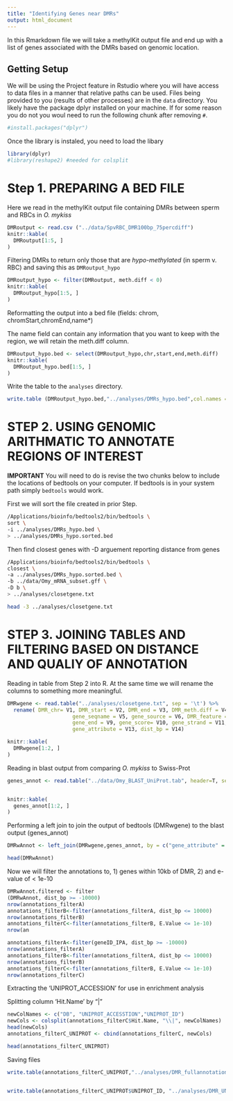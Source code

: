 ```yaml
---
title: "Identifying Genes near DMRs"
output: html_document
---
```


In this Rmarkdown file we will take a methylKit output file and end up with a list of genes associated with the DMRs based on genomic location. 


## Getting Setup
We will be using the Project feature in Rstudio where you will have access to data files in a manner that relative paths can be used. Files being provided to you (results of other processes) are in the `data` directory. You likely have the package dplyr installed on your machine. If for some reason you do not you woul need to run the following chunk after removing `#`.

```r
#install.packages("dplyr")
```


Once the library is instaled, you need to load the libary
```r
library(dplyr)
#library(reshape2) #needed for colsplit
```


# Step  1. PREPARING A BED FILE

Here we read in the methylKit output file containing DMRs between sperm and RBCs in _O. mykiss_

```r
DMRoutput <- read.csv ("../data/SpvRBC_DMR100bp_75percdiff")
knitr::kable(
  DMRoutput[1:5, ]
)
```



Filtering DMRs to return only those that are _hypo-methylated_ (in sperm v. RBC) and saving this as `DMRoutput_hypo`

```r
DMRoutput_hypo <- filter(DMRoutput, meth.diff < 0)
knitr::kable(
  DMRoutput_hypo[1:5, ]
)
```


Reformatting the output into a bed file (fields: chrom, chromStart,chromEnd,name*)

The name field can contain any information that you want to keep with the region, we will retain the meth.diff column. 




```r
DMRoutput_hypo.bed <- select(DMRoutput_hypo,chr,start,end,meth.diff)  
knitr::kable(
  DMRoutput_hypo.bed[1:5, ]
)
```

Write the table to the `analyses` directory.

```r
write.table (DMRoutput_hypo.bed,"../analyses/DMRs_hypo.bed",col.names = F, sep = '\t', row.names = F,quote = F)
```


# STEP 2. USING GENOMIC ARITHMATIC TO ANNOTATE REGIONS OF INTEREST

**IMPORTANT** You will need to do is revise the two chunks below to include the locations of bedtools on your computer. If bedtools is in your system path simply `bedtools` would work.

First we will sort the file created in prior Step.

```bash
/Applications/bioinfo/bedtools2/bin/bedtools \
sort \
-i ../analyses/DMRs_hypo.bed \
> ../analyses/DMRs_hypo.sorted.bed
```


Then find closest genes with -D arguement reporting distance from genes

```bash
/Applications/bioinfo/bedtools2/bin/bedtools \
closest \
-a ../analyses/DMRs_hypo.sorted.bed \
-b ../data/Omy_mRNA_subset.gff \
-D b \
> ../analyses/closetgene.txt

head -3 ../analyses/closetgene.txt
```




# STEP 3. JOINING TABLES AND FILTERING BASED ON DISTANCE AND QUALIY OF ANNOTATION

Reading in table from Step 2 into R. At the same time we will rename the columns to something more meaningful.

```r
DMRwgene <- read.table("../analyses/closetgene.txt", sep = '\t') %>% 
  rename( DMR_chr= V1, DMR_start = V2, DMR_end = V3, DMR_meth.diff = V4,
                     gene_seqname = V5, gene_source = V6, DMR_feature = V7, gene_start = V8,
                     gene_end = V9, gene_score= V10, gene_strand = V11, DMR_frame = V12,
                     gene_attribute = V13, dist_bp = V14)

knitr::kable(
  DMRwgene[1:2, ]
)
```
Reading in blast output from comparing _O. mykiss_ to Swiss-Prot

```r
genes_annot <- read.table("../data/Omy_BLAST_UniProt.tab", header=T, sep="\t", stringsAsFactors=F, fill=T, quote="", na.strings="", comment.char="")


knitr::kable(
  genes_annot[1:2, ]
)
```



Performing a left join to join the output of bedtools (DMRwgene) to the blast output (genes_annot)

```r
DMRwAnnot <- left_join(DMRwgene,genes_annot, by = c("gene_attribute" = "Sequence"))

```




```r
head(DMRwAnnot)

```

Now we will filter the annotations to, 1) genes within 10kb of DMR, 2) and e-value of < 1e-10




```r
DMRwAnnot.filtered <- filter
(DMRwAnnot, dist_bp >= -10000)
nrow(annotations_filterA)
annotations_filterB<-filter(annotations_filterA, dist_bp <= 10000)
nrow(annotations_filterB)
annotations_filterC<-filter(annotations_filterB, E.Value <= 1e-10)
nrow(an
```     


```r
annotations_filterA<-filter(geneID_IPA, dist_bp >= -10000)
nrow(annotations_filterA)
annotations_filterB<-filter(annotations_filterA, dist_bp <= 10000)
nrow(annotations_filterB)
annotations_filterC<-filter(annotations_filterB, E.Value <= 1e-10)
nrow(annotations_filterC)
```

Extracting the 'UNIPROT_ACCESSION' for use in enrichment analysis 

Splitting column 'Hit.Name' by "|"

```r
newColNames <- c("DB", "UNIPROT_ACCESSTION","UNIPROT_ID")
newCols <- colsplit(annotations_filterC$Hit.Name, "\\|", newColNames)
head(newCols)
annotations_filterC_UNIPROT <- cbind(annotations_filterC, newCols)

head(annotations_filterC_UNIPROT)
```


Saving files 

```r
write.table(annotations_filterC_UNIPROT,"../analyses/DMR_fullannotations.txt",sep = "\t",quote = F,row.names = F)


write.table(annotations_filterC_UNIPROT$UNIPROT_ID, "../analyses/DMR_UNIPROT_ID.txt", sep = "\t", quote = F, row.names = F, col.names = F)
```








